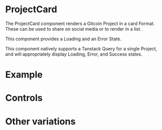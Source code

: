 
# ProjectCard

<Meta of={ProjectCardStories} />

The ProjectCard component renders a Gitcoin Project in a card Format. These can be used to share on social media or to render in a list.

This component provides a Loading and an Error State.

This component natively supports a Tanstack Query for a single Project, and will appropriately display Loading, Error, and Success states.

# Example

<Story of={ProjectCardStories.Default} />

# Controls

<Controls />

# Other variations

<Stories />
